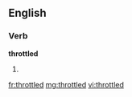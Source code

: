 ==English==

===Verb===
'''throttled'''

# {{past of|throttle}}

[[fr:throttled]]
[[mg:throttled]]
[[vi:throttled]]